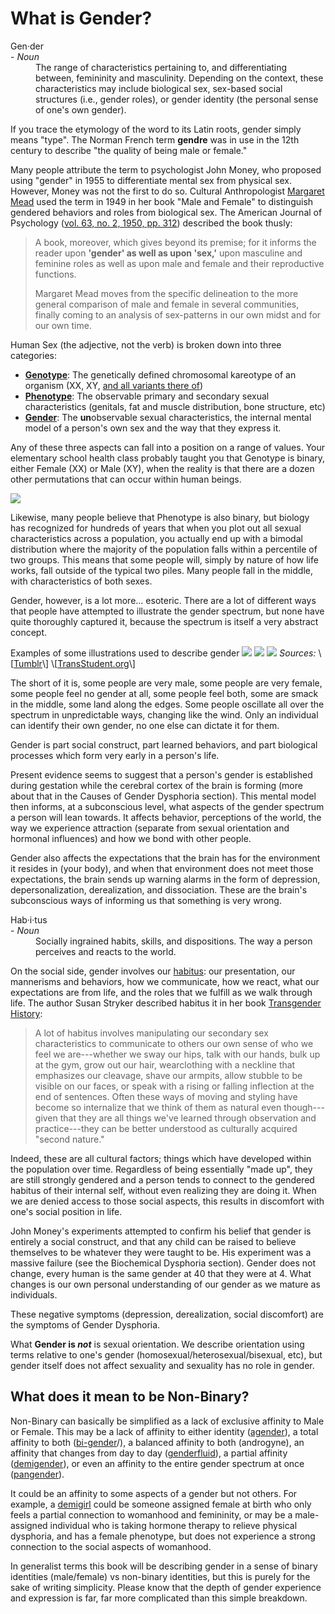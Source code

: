 
<PageMeta
  title="What is Gender?"
  linkTitle="What is Gender?"
  description="How do we define the concept of Gender, and how does it differ from Sex?"
/>

<Disclaimer />

# What is Gender?


<Gutter>
  <Quote>
    <dt>Gen·der</dt> - <em>Noun</em><br />
    <dd>The range of characteristics pertaining to, and differentiating between, femininity and masculinity. Depending on the context, these characteristics may include biological sex, sex-based social structures (i.e., gender roles), or gender identity (the personal sense of one's own gender).</dd>
  </Quote>
</Gutter>


If you trace the etymology of the word to its Latin roots, gender simply means "type". The Norman French term **gendre** was in use in the 12th century to describe "the quality of being male or female."

Many people attribute the term to psychologist John Money, who proposed using "gender" in 1955 to differentiate mental sex from physical sex. However, Money was not the first to do so. Cultural Anthropologist [Margaret Mead](https://en.wikipedia.org/wiki/Margaret_Mead) used the term in 1949 in her book "Male and Female" to distinguish gendered behaviors and roles from biological sex. The American Journal of Psychology ([vol. 63, no. 2, 1950, pp. 312](https://www.jstor.org/stable/1418948)) described the book thusly:

> A book, moreover, which gives beyond its premise; for it informs the reader upon **'gender' as well as upon 'sex,'** upon masculine and feminine roles as well as upon male and female and their reproductive functions.
>
> Margaret Mead moves from the specific delineation to the more general comparison of male and female in several communities, finally coming to an analysis of sex-patterns in our own midst and for our own time.

<Gutter>
  <Tweet unified no-reply>
    <Tweet id="1228717614630940672" />
    <Tweet id="1439225913623781377" />
  </Tweet>
</Gutter>


Human Sex (the adjective, not the verb) is broken down into three categories:

- **[Genotype](https://en.wikipedia.org/wiki/Genotype)**: The genetically defined chromosomal kareotype of an organism (XX, XY, [and all variants there of](https://twitter.com/sciencevet2/status/1035250518870900737?lang=en))
- **[Phenotype](https://en.wikipedia.org/wiki/Phenotype)**: The observable primary and secondary sexual characteristics (genitals, fat and muscle distribution, bone structure, etc)
- **[Gender](https://en.wikipedia.org/wiki/Gender)**: The **un**observable sexual characteristics, the internal mental model of a person's own sex and the way that they express it.

Any of these three aspects can fall into a position on a range of values. Your elementary school health class probably taught you that Genotype is binary, either Female (XX) or Male (XY), when the reality is that there are a dozen other permutations that can occur within human beings.

<Image
  src="/en/images/bimodal.png"
/>

Likewise, many people believe that Phenotype is also binary, but biology has recognized for hundreds of years that when you plot out all sexual characteristics across a population, you actually end up with a bimodal distribution where the majority of the population falls within a percentile of two groups. This means that some people will, simply by nature of how life works, fall outside of the typical two piles. Many people fall in the middle, with characteristics of both sexes.

Gender, however, is a lot more... esoteric. There are a lot of different ways that people have attempted to illustrate the gender spectrum, but none have quite thoroughly captured it, because the spectrum is itself a very abstract concept.



<Card>
  <Card.Header>Examples of some illustrations used to describe gender</Card.Header>
  <FlexRow justify="space-around">
    <Image
      src="/en/images/spectrum.jpg"
    />
    <Image
      src="/en/images/graph.jpg"
    />
    <Image
      src="/en/images/gender_unicorn.jpg"
    />
  </FlexRow>
  <Card.Content>
    <em>Sources:</em>
    \[<a href="https://bahamutzero.tumblr.com/post/56838411871/gender-a-visual-guide-when-most-people-think-of">Tumblr</a>\]
    \[<a href="http://www.transstudent.org/gender">TransStudent.org</a>\]
  </Card.Content>
</Card>



The short of it is, some people are very male, some people are very female, some people feel no gender at all, some people feel both, some are smack in the middle, some land along the edges. Some people oscillate all over the spectrum in unpredictable ways, changing like the wind. Only an individual can identify their own gender, no one else can dictate it for them.

Gender is part social construct, part learned behaviors, and part biological processes which form very early in a person's life.

Present evidence seems to suggest that a person's gender is established during gestation while the cerebral cortex of the brain is forming (more about that in the Causes of Gender Dysphoria section). This mental model then informs, at a subconscious level, what aspects of the gender spectrum a person will lean towards. It affects behavior, perceptions of the world, the way we experience attraction (separate from sexual orientation and hormonal influences) and how we bond with other people.

Gender also affects the expectations that the brain has for the environment it resides in (your body), and when that environment does not meet those expectations, the brain sends up warning alarms in the form of depression, depersonalization, derealization, and dissociation. These are the brain's subconscious ways of informing us that something is very wrong.

<Gutter>
  <Quote>
    <dt>Hab·i·tus</dt> - <em>Noun</em><br />
    <dd>Socially ingrained habits, skills, and dispositions. The way a person perceives and reacts to the world.</dd>
  </Quote>
</Gutter>

On the social side, gender involves our [habitus](https://en.wikipedia.org/wiki/Habitus_(sociology)): our presentation, our mannerisms and behaviors, how we communicate, how we react, what our expectations are from life, and the roles that we fulfill as we walk through life. The author Susan Stryker described habitus it in her book [Transgender History](https://smile.amazon.com/Transgender-History-second-Todays-Revolution/dp/158005689X):

> A lot of habitus involves manipulating our secondary sex characteristics to communicate to others our own sense of who we feel we are---whether we sway our hips, talk with our hands, bulk up at the gym, grow out our hair, wearclothing with a neckline that emphasizes our cleavage, shave our armpits, allow stubble to be visible on our faces, or speak with a rising or falling inflection at the end of sentences. Often these ways of moving and styling have become so internalize that we think of them as natural even though---given that they are all things we've learned through observation and practice---they can be better understood as culturally acquired "second nature."

Indeed, these are all cultural factors; things which have developed within the population over time. Regardless of being essentially "made up", they are still strongly gendered and a person tends to connect to the gendered habitus of their internal self, without even realizing they are doing it. When we are denied access to those social aspects, this results in discomfort with one's social position in life.

John Money's experiments attempted to confirm his belief that gender is entirely a social construct, and that any child can be raised to believe themselves to be whatever they were taught to be. His experiment was a massive failure (see the Biochemical Dysphoria section). Gender does not change, every human is the same gender at 40 that they were at 4. What changes is our own personal understanding of our gender as we mature as individuals.

These negative symptoms (depression, derealization, social discomfort) are the symptoms of Gender Dysphoria.

What **Gender is *not*** is sexual orientation. We describe orientation using terms relative to one's gender (homosexual/heterosexual/bisexual, etc), but gender itself does not affect sexuality and sexuality has no role in gender.

## What does it mean to be Non-Binary?

Non-Binary can basically be simplified as a lack of exclusive affinity to Male or Female. This may be a lack of affinity to either identity ([agender](https://gender.wikia.org/wiki/Agender)), a total affinity to both ([bi-gender](https://gender.wikia.org/wiki/Bigender)/), a balanced affinity to both (androgyne), an affinity that changes from day to day ([genderfluid](https://gender.wikia.org/wiki/Genderfluid)), a partial affinity ([demigender](https://gender.wikia.org/wiki/Demigender)), or even an affinity to the entire gender spectrum at once ([pangender](https://gender.wikia.org/wiki/Pangender)).

It could be an affinity to some aspects of a gender but not others. For example, a [demigirl](https://gender.wikia.org/wiki/Demigirl) could be someone assigned female at birth who only feels a partial connection to womanhood and femininity, or may be a male-assigned individual who is taking hormone therapy to relieve physical dysphoria, and has a female phenotype, but does not experience a strong connection to the social aspects of womanhood.

In generalist terms this book will be describing gender in a sense of binary identities (male/female) vs non-binary identities, but this is purely for the sake of writing simplicity. Please know that the depth of gender experience and expression is far, far more complicated than this simple breakdown.
